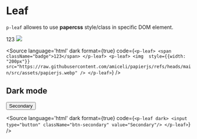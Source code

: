 
<Meta component={Pleaf} title="Utils/Leaf/Overview" />

# Leaf

`p-leaf` allowes to use **papercss** style/class in specific DOM element.

<p-leaf>
    <span className="badge">123</span>
</p-leaf>
<p-leaf>
    <img 
        style={{width: "200px"}}
        src="https://raw.githubusercontent.com/amiceli/papierjs/refs/heads/main/src/assets/papierjs.webp"
    />
</p-leaf>

<Source language='html' dark format={true} code={`
    <p-leaf>
        <span className="badge">123</span>
    </p-leaf>
    <p-leaf>
        <img 
            style={{width: "200px"}}
            src="https://raw.githubusercontent.com/amiceli/papierjs/refs/heads/main/src/assets/papierjs.webp"
        />
    </p-leaf>
`} />

## Dark mode

<div style={{padding: '10px', boxSizing: "border-box", width: "100%", background: "#41403e"}}>
    <p-leaf dark>
        <input type="button" className="btn-secondary" value="Secondary"/>
    </p-leaf>
</div>

<Source language='html' dark format={true} code={`
    <p-leaf dark>
        <input type="button" className="btn-secondary" value="Secondary"/>
    </p-leaf>
`} />